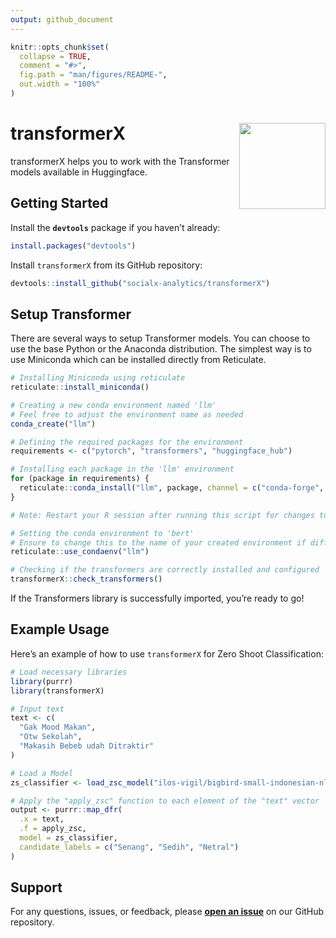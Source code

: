 ```yaml
---
output: github_document
---
```


<!-- README.md is generated from README.Rmd. Please edit that file -->

```r
knitr::opts_chunk$set(
  collapse = TRUE,
  comment = "#>",
  fig.path = "man/figures/README-",
  out.width = "100%"
)
```

# transformerX <img src="man/figures/logo.png" align="right" height="138" /></a>

<!-- badges: start -->
<!-- badges: end -->

transformerX helps you to work with the Transformer models available in Huggingface.

## Getting Started

Install the **`devtools`** package if you haven't already:

```r
install.packages("devtools")
```

Install `transformerX` from its GitHub repository:

```r
devtools::install_github("socialx-analytics/transformerX")
```

## Setup Transformer

There are several ways to setup Transformer models. You can choose to use the base Python or the Anaconda distribution. The simplest way is to use Miniconda which can be installed directly from Reticulate.

```r
# Installing Miniconda using reticulate
reticulate::install_miniconda()

# Creating a new conda environment named 'llm'
# Feel free to adjust the environment name as needed
conda_create("llm")

# Defining the required packages for the environment
requirements <- c("pytorch", "transformers", "huggingface_hub")

# Installing each package in the 'llm' environment
for (package in requirements) {
  reticulate::conda_install("llm", package, channel = c("conda-forge", "pytorch", "huggingface"))
}

# Note: Restart your R session after running this script for changes to take effect

# Setting the conda environment to 'bert'
# Ensure to change this to the name of your created environment if different
reticulate::use_condaenv("llm")

# Checking if the transformers are correctly installed and configured
transformerX::check_transformers()
```

If the Transformers library is successfully imported, you're ready to go!

## Example Usage

Here's an example of how to use `transformerX` for Zero Shoot Classification:

```r
# Load necessary libraries
library(purrr) 
library(transformerX)  

# Input text
text <- c(
  "Gak Mood Makan",
  "Otw Sekolah", 
  "Makasih Bebeb udah Ditraktir"
)

# Load a Model
zs_classifier <- load_zsc_model("ilos-vigil/bigbird-small-indonesian-nli")

# Apply the "apply_zsc" function to each element of the "text" vector
output <- purrr::map_dfr(
  .x = text,
  .f = apply_zsc,
  model = zs_classifier,
  candidate_labels = c("Senang", "Sedih", "Netral")
)
```

## **Support**

For any questions, issues, or feedback, please [**open an issue**](https://github.com/socialx-analytics/transformerX/issues) on our GitHub repository.

